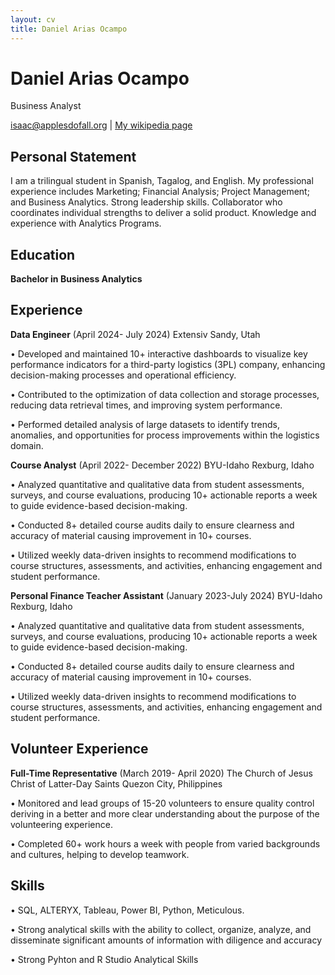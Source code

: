 ```yaml
---
layout: cv
title: Daniel Arias Ocampo
---
```

# Daniel Arias Ocampo
Business Analyst

<div id="webaddress">
<a href="danieliariasocampo@gmail.com">isaac@applesdofall.org</a>
| <a href="http://en.wikipedia.org/wiki/Daniel_Arias">My wikipedia page</a>
</div>


## Personal Statement

I am a trilingual student in Spanish, Tagalog, and English. My professional experience includes Marketing; Financial 
Analysis; Project Management; and Business Analytics. Strong leadership skills. Collaborator who coordinates 
individual strengths to deliver a solid product. Knowledge and experience with Analytics Programs. 

## Education

__Bachelor in Business Analytics__

## Experience

__Data Engineer__                                          (April 2024- July 2024)
Extensiv                                                               Sandy, Utah

• Developed and maintained 10+ interactive dashboards to visualize key performance indicators for a third-party 
logistics (3PL) company, enhancing decision-making processes and operational efficiency. 

• Contributed to the optimization of data collection and storage processes, reducing data retrieval times, and 
improving system performance.

• Performed detailed analysis of large datasets to identify trends, anomalies, and opportunities for process 
improvements within the logistics domain.

__Course Analyst__                                     (April 2022- December 2022)
BYU-Idaho                                                           Rexburg, Idaho

• Analyzed quantitative and qualitative data from student assessments, surveys, and course evaluations, producing 10+ actionable reports a week to guide evidence-based decision-making. 

• Conducted 8+ detailed course audits daily to ensure clearness and accuracy of material causing improvement in 10+ courses. 

• Utilized weekly data-driven insights to recommend modifications to course structures, assessments, and 
activities, enhancing engagement and student performance. 

__Personal Finance Teacher Assistant__                   (January 2023-July 2024)
BYU-Idaho                                                           Rexburg, Idaho

• Analyzed quantitative and qualitative data from student assessments, surveys, and course evaluations, producing 10+ actionable reports a week to guide evidence-based decision-making. 

• Conducted 8+ detailed course audits daily to ensure clearness and accuracy of material causing improvement in 10+ courses. 

• Utilized weekly data-driven insights to recommend modifications to course structures, assessments, and 
activities, enhancing engagement and student performance. 

## Volunteer Experience

__Full-Time Representative__                              (March 2019- April 2020)
The Church of Jesus Christ of Latter-Day Saints           Quezon City, Philippines

• Monitored and lead groups of 15-20 volunteers to ensure quality control deriving in a better and more clear understanding about the purpose of the volunteering experience. 

• Completed 60+ work hours a week with people from varied backgrounds and cultures, helping to develop 
teamwork. 

## Skills

• SQL, ALTERYX, Tableau, Power BI, Python, Meticulous. 

• Strong analytical skills with the ability to collect, organize, analyze, and disseminate significant amounts of 
information with diligence and accuracy

• Strong Pyhton and R Studio Analytical Skills



<!-- ### Footer

Last updated: May 2013 -->